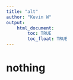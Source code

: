 ```yaml
---
title: "alt"
author: "Kevin W"
output: 
    html_document:
        toc: TRUE
        toc_float: TRUE
---
```


# nothing